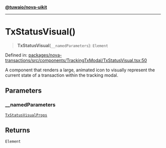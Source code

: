 [**@tuwaio/nova-uikit**](../../../README.md)

***

# TxStatusVisual()

> **TxStatusVisual**(`__namedParameters`): `Element`

Defined in: [packages/nova-transactions/src/components/TrackingTxModal/TxStatusVisual.tsx:50](https://github.com/TuwaIO/nova-uikit/blob/10956f94b5825fb5faaa8de50c7681fa43843c24/packages/nova-transactions/src/components/TrackingTxModal/TxStatusVisual.tsx#L50)

A component that renders a large, animated icon to visually represent the
current state of a transaction within the tracking modal.

## Parameters

### \_\_namedParameters

[`TxStatusVisualProps`](../type-aliases/TxStatusVisualProps.md)

## Returns

`Element`
